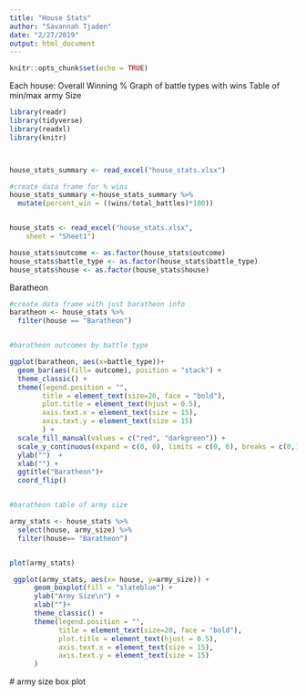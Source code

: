 ```yaml
---
title: "House Stats"
author: "Savannah Tjaden"
date: "2/27/2019"
output: html_document
---
```


```r
knitr::opts_chunk$set(echo = TRUE)
```


Each house:
Overall Winning %
Graph of battle types with wins
Table of min/max army Size


```r

library(readr)
library(tidyverse)
library(readxl)
library(knitr)



house_stats_summary <- read_excel("house_stats.xlsx")

#create data frame for % wins
house_stats_summary <-house_stats_summary %>% 
  mutate(percent_win = ((wins/total_battles)*100)) 


house_stats <- read_excel("house_stats.xlsx", 
    sheet = "Sheet1")

house_stats$outcome <- as.factor(house_stats$outcome)
house_stats$battle_type <- as.factor(house_stats$battle_type)
house_stats$house <- as.factor(house_stats$house)


```

Baratheon
```r


#create data frame with just baratheon info
baratheon <- house_stats %>% 
  filter(house == "Baratheon")


#baratheon outcomes by battle type

ggplot(baratheon, aes(x=battle_type))+
  geom_bar(aes(fill= outcome), position = "stack") +
  theme_classic() +
  theme(legend.position = "", 
        title = element_text(size=20, face = "bold"),
        plot.title = element_text(hjust = 0.5),
        axis.text.x = element_text(size = 15),
        axis.text.y = element_text(size = 15)
        ) +
  scale_fill_manual(values = c("red", "darkgreen")) +
  scale_y_continuous(expand = c(0, 0), limits = c(0, 6), breaks = c(0,1,2,3,4,5)) +
  ylab("")  +
  xlab("") +
  ggtitle("Baratheon")+
  coord_flip()


#baratheon table of army size

army_stats <- house_stats %>% 
  select(house, army_size) %>% 
  filter(house== "Baratheon")


plot(army_stats)

 ggplot(army_stats, aes(x= house, y=army_size)) +
      geom_boxplot(fill = "slateblue") +
      ylab("Army Size\n") +
      xlab("")+
      theme_classic() +
      theme(legend.position = "", 
            title = element_text(size=20, face = "bold"),
            plot.title = element_text(hjust = 0.5),
            axis.text.x = element_text(size = 15),
            axis.text.y = element_text(size = 15)
      )


```



 # army size box plot


